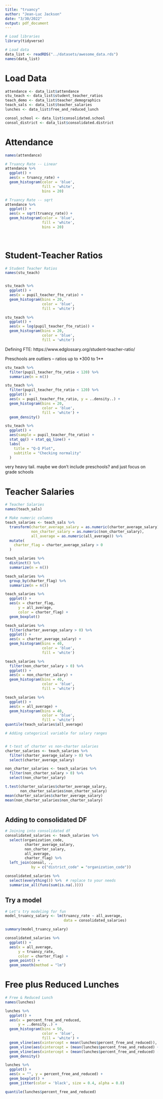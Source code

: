 ```yaml
---
title: "truancy"
author: "Jean-Luc Jackson"
date: "3/30/2022"
output: pdf_document
---
```


```r
# Load libraries
library(tidyverse)
```


```r
# Load data
data_list <- readRDS("../datasets/awesome_data.rds")
names(data_list)
```

# Load Data

```r
attendance <- data_list$attendance
stu_teach <- data_list$student_teacher_ratios
teach_demo <- data_list$teacher_demographics
teach_sals <- data_list$teacher_salaries
lunches <- data_list$free_and_reduced_lunch

consol_school <- data_list$consolidated.school
consol_district <- data_list$consolidated.district

```

# Attendance

```r

names(attendance)

# Truancy Rate -- Linear
attendance %>% 
  ggplot() +
  aes(x = truancy_rate) +
  geom_histogram(color = 'blue',
                 fill = 'white',
                 bins = 20)

# Truancy Rate -- sqrt
attendance %>% 
  ggplot() +
  aes(x = sqrt(truancy_rate)) +
  geom_histogram(color = 'blue',
                 fill = 'white',
                 bins = 20)

  
```

# Student-Teacher Ratios

```r
# Student Teacher Ratios
names(stu_teach)


stu_teach %>% 
  ggplot() +
  aes(x = pupil_teacher_fte_ratio) +
  geom_histogram(bins = 20,
                 color = 'blue',
                 fill = 'white')

stu_teach %>% 
  ggplot() +
  aes(x = log(pupil_teacher_fte_ratio)) +
  geom_histogram(bins = 20,
                 color = 'blue',
                 fill = 'white')
```

Defining FTE: https://www.edglossary.org/student-teacher-ratio/

Preschools are outliers -- ratios up to *300 to 1**

```r

stu_teach %>% 
  filter(pupil_teacher_fte_ratio < 120) %>% 
  summarize(n = n())

stu_teach %>% 
  filter(pupil_teacher_fte_ratio < 120) %>% 
  ggplot() +
  aes(x = pupil_teacher_fte_ratio, y = ..density..) +
  geom_histogram(bins = 20,
                 color = 'blue',
                 fill = 'white') +
  geom_density()

stu_teach %>% 
  ggplot() +
  aes(sample = pupil_teacher_fte_ratio) +
  stat_qq() + stat_qq_line() +
  labs(
    title = "Q-Q Plot",
    subtitle = "Checking normality"
  )

```
very heavy tail.
maybe we don't include preschools? and just focus on grade schools

# Teacher Salaries

```r
# Teacher Salaries
names(teach_sals)

# Make numeric columns
teach_salaries <- teach_sals %>% 
  transform(charter_average_salary = as.numeric(charter_average_salary),
            non_charter_salary = as.numeric(non_charter_salary),
            all_average = as.numeric(all_average)) %>% 
  mutate(
    charter_flag = charter_average_salary > 0
  )

teach_salaries %>% 
  distinct() %>% 
  summarize(n = n())

teach_salaries %>% 
  group_by(charter_flag) %>% 
  summarize(n = n())

teach_salaries %>% 
  ggplot() +
  aes(x = charter_flag,
      y = all_average,
      color = charter_flag) +
  geom_boxplot()

teach_salaries %>% 
  filter(charter_average_salary > 0) %>% 
  ggplot() +
  aes(x = charter_average_salary) +
  geom_histogram(bins = 40,
                 color = 'blue',
                 fill = 'white')

teach_salaries %>% 
  filter(non_charter_salary > 0) %>% 
  ggplot() +
  aes(x = non_charter_salary) +
  geom_histogram(bins = 40,
                 color = 'blue',
                 fill = 'white')

teach_salaries %>% 
  ggplot() +
  aes(x = all_average) +
  geom_histogram(bins = 40,
                 color = 'blue',
                 fill = 'white')
quantile(teach_salaries$all_average)

# Adding categorical variable for salary ranges


# t-test of charter vs non-charter salaries
charter_salaries <- teach_salaries %>% 
  filter(charter_average_salary > 0) %>% 
  select(charter_average_salary)

non_charter_salaries <- teach_salaries %>% 
  filter(non_charter_salary > 0) %>% 
  select(non_charter_salary)

t.test(charter_salaries$charter_average_salary,
       non_charter_salaries$non_charter_salary)
mean(charter_salaries$charter_average_salary)
mean(non_charter_salaries$non_charter_salary)
  
```

## Adding to consolidated DF
```r
# Joining into consolidated df
consolidated_salaries <- teach_salaries %>% 
  select(organization_code,
         charter_average_salary,
         non_charter_salary,
         all_average,
         charter_flag) %>% 
  left_join(consol, .,
            by = c("district_code" = "organization_code"))

consolidated_salaries %>%
  select(everything()) %>%  # replace to your needs
  summarise_all(funs(sum(is.na(.))))
```

## Try a model
```r
# Let's try modeling for fun
model_truancy_salary <- lm(truancy_rate ~ all_average,
                           data = consolidated_salaries)

summary(model_truancy_salary)

consolidated_salaries %>% 
  ggplot() +
  aes(x = all_average,
      y = truancy_rate,
      color = charter_flag) +
  geom_point() +
  geom_smooth(method = "lm")
```


# Free plus Reduced Lunches

```r
# Free & Reduced Lunch
names(lunches)

lunches %>% 
  ggplot() +
  aes(x = percent_free_and_reduced,
      y = ..density..) +
  geom_histogram(bins = 50,
                 color = 'blue',
                 fill = 'white') +
  geom_vline(aes(xintercept = mean(lunches$percent_free_and_reduced)), size = 1.0, linetype = "dashed") +
  geom_vline(aes(xintercept = (mean(lunches$percent_free_and_reduced) + sd(lunches$percent_free_and_reduced))), size = 0.75, linetype = "dashed") +
  geom_vline(aes(xintercept = (mean(lunches$percent_free_and_reduced) - sd(lunches$percent_free_and_reduced))), size = 0.75, linetype = "dashed") +
  geom_density()

lunches %>% 
  ggplot() +
  aes(x = "", y = percent_free_and_reduced) +
  geom_boxplot() +
  geom_jitter(color = 'black', size = 0.4, alpha = 0.8)

quantile(lunches$percent_free_and_reduced)
```


